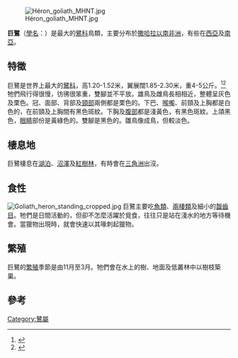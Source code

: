 {{Speciesbox
| name = 巨鷺
| status = LC
| status_system = iucn3.1
| status_ref = <ref>{{IUCN|id=22697017 |title=''Ardea goliath'' |assessor=BirdLife International |assessor-link=BirdLife International |version=2018.1 |year=2016 |accessdate=1 October 2016}} 数据库資料包含說明此物種被編入近危級別的原因</ref>
| image = Ardea goliath.jpg
| image_width = 250px
| genus = Ardea
| species = goliath
| authority = [[Philipp_Jakob_Cretzschmar|Cretzschmar]], 1827
| range_map = Ardea goliath map.svg
| range_map_width = 250px
| range_map_caption = {{leftlegend|#0000FF|有分布但不繁殖區域|outline=gray}}{{leftlegend|#008000|[[留鳥|留鳥]]|outline=gray}}
}}
[[File:Héron_goliath_MHNT.jpg|thumb]]

'''巨鷺'''（[[學名|學名]]：{{lang|la|''Ardea goliath''}}）是最大的[[鷺科|鷺科]]鳥類，主要分布於[[撒哈拉以南非洲|撒哈拉以南非洲]]，有些在[[西亞|西亞]]及[[南亞|南亞]]。

== 特徵 ==
巨鷺是世界上最大的[[鷺科|鷺科]]，高1.20-1.52米，翼展闊1.85-2.30米，重4-5公斤。<ref>{{Cite web|author=Oiseaux.net|date=2009-03-29|title=Goliath Heron|url=http://www.oiseaux.net/birds/goliath.heron.html|accessdate=2009-04-01|archive-date=2012-11-18|archive-url=https://web.archive.org/web/20121118064137/http://www.oiseaux.net/birds/goliath.heron.html|dead-url=no}}</ref><ref>{{Cite journal en|author=Christopher J. Bonar and Albert H. Lewandowski|year=2004|title=Use of a Liposomal Formulation of Amphotericin B for Treating Wound Aspergillosis in a Goliath Heron (''Ardea goliath'')|journal=Journal of Avian Medicine and Surgery|volume=18|issue=3|pages=162-166|doi=10.1647/2003-003|url=http://www.bioone.org/perlserv/?request=get-document&doi=10.1647%2F2003-003|access-date=2009-04-01|archive-date=2021-03-10|archive-url=https://web.archive.org/web/20210310124308/https://bioone.org/journals/journal-of-avian-medicine-and-surgery/volume-18/issue-3/2003-003/Use-of-a-Liposomal-Formulation-of-Amphotericin-B-for-Treating/10.1647/2003-003.short|dead-url=no}}</ref>牠們飛行得很慢，彷彿很笨重，雙腳並不平放。雄鳥及雌鳥長相相近，整體呈灰色及栗色。冠、面部、背部及[[頸部|頸部]]兩側都是栗色的。下巴、[[喉嚨|喉嚨]]、前頸及上胸都是白色的，在前頸及上胸間有黑色斑紋。下胸及[[腹部|腹部]]都是淺黃色，有黑色斑紋。上頜黑色，[[眼睛|眼睛]]部份是黃綠色的。雙腳是黑色的。雛鳥像成鳥，但較淡色。

== 棲息地 ==
巨鷺棲息在[[湖泊|湖泊]]、[[沼澤|沼澤]]及[[紅樹林|紅樹林]]，有時會在[[三角洲|三角洲]]出沒。

== 食性 ==
[[File:Goliath_heron_standing_cropped.jpg|thumb]]
巨鷺主要吃[[魚類|魚類]]、[[兩棲類|兩棲類]]及細小的[[齧齒目|齧齒目]]。牠們是日間活動的，但卻不怎麼活躍於覓食，往往只是站在淺水的地方等待機會。當獵物出現時，就會快速以其喙刺起獵物。

== 繁殖 ==
巨鷺的[[繁殖|繁殖]]季節是由11月至3月。牠們會在水上的樹、地面及低叢林中以樹枝築巢。

== 參考 ==
{{Reflist}}
{{Taxonbar|from=Q118608}}

[[Category:鷺屬|Category:鷺屬]]
